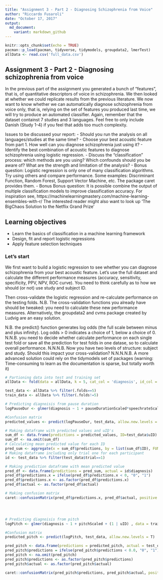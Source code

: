 ```yaml
---
title: "Assignment 3 - Part 2 - Diagnosing Schizophrenia from Voice"
author: "Riccardo Fusaroli"
date: "October 17, 2017"
output: 
  md_document:
    variant: markdown_github 
---
```


```r
knitr::opts_chunk$set(echo = TRUE)
pacman::p_load(pacman, tidyverse, tidymodels, groupdata2, lmerTest)
allData <- read.csv('full_data.csv')
```

## Assignment 3 - Part 2 - Diagnosing schizophrenia from voice

In the previous part of the assignment you generated a bunch of "features", that is, of quantitative descriptors of voice in schizophrenia. We then looked at whether we could replicate results from the previous literature.
We now want to know whether we can automatically diagnose schizophrenia from voice only, that is, relying on the set of features you produced last time, we will try to produce an automated classifier.
Again, remember that the dataset containst 7 studies and 3 languages. Feel free to only include Danish (Study 1-4) if you feel that adds too much complexity.

Issues to be discussed your report:
- Should you run the analysis on all languages/studies at the same time? 
- Choose your best acoustic feature from part 1. How well can you diagnose schizophrenia just using it?
- Identify the best combination of acoustic features to diagnose schizophrenia using logistic regression.
- Discuss the "classification" process: which methods are you using? Which confounds should you be aware of? What are the strength and limitation of the analysis?
- Bonus question: Logistic regression is only one of many classification algorithms. Try using others and compare performance. Some examples: Discriminant Function, Random Forest, Support Vector Machine, etc. The package caret provides them. 
- Bonus Bonus question: It is possible combine the output of multiple  classification models to improve classification accuracy. For inspiration see,
https://machinelearningmastery.com/machine-learning-ensembles-with-r/
 The interested reader might also want to look up 'The BigChaos Solution to the Netflix Grand Prize'

## Learning objectives
- Learn the basics of classification in a machine learning framework
- Design, fit and report logistic regressions
- Apply feature selection techniques

### Let's start

We first want to build a logistic regression to see whether you can diagnose schizophrenia from your best acoustic feature. Let's use the full dataset and calculate the different performance measures (accuracy, sensitivity, specificity, PPV, NPV, ROC curve). You need to think carefully as to how we should (or not) use study and subject ID.

Then cross-validate the logistic regression and re-calculate performance on the testing folds. N.B. The cross-validation functions you already have should be tweaked: you need to calculate these new performance measures. Alternatively, the groupdata2 and cvms package created by Ludvig are an easy solution. 

N.B. the predict() function generates log odds (the full scale between minus and plus infinity). Log odds > 0 indicates a choice of 1, below a choice of 0.
N.N.B. you need to decide whether calculate performance on each single test fold or save all the prediction for test folds in one datase, so to calculate overall performance.
N.N.N.B. Now you have two levels of structure: subject and study. Should this impact your cross-validation?
N.N.N.N.B. A more advanced solution could rely on the tidymodels set of packages (warning: Time-consuming to learn as the documentation is sparse, but totally worth it)



```r
# Partioning data into test and training set
allData <- fold(data = allData, k = 5, cat_col = 'diagnosis', id_col = "uID")

test_data <- allData %>% filter(.folds==5)
train_data <- allData %>% filter(.folds!=5)

# Predicting diagnoisis from pause duration
logPauseDur <- glmer(diagnosis ~ 1 + pauseDurationScaled*speechrateScaled*propSpokenTimeScaled + (1 | uID) , data = train_data, family='binomial')

#Confusion matrix
predicted_values <- predict(logPauseDur, test_data, allow.new.levels = T) 

# Making dataframe with predicted values and uID's
sum_df <- data.frame(predictions = predicted_values, ID=test_data$uID)
sum_df <- na.omit(sum_df) 
# Calculating mean predicted value for each ID
pred_sum <- aggregate(x = sum_df$predictions, by = list(sum_df$ID), FUN = mean)
# Making dataframe including only trial one for each participant
id <- test_data %>% filter(test_data$trial==1)

# Making prediction dataframe with mean predicted value
pred_df <- data.frame(predictions = pred_sum, actual = id$diagnosis)
pred_df$predictions.x = ifelse(pred_df$predictions.x < 0, "0", "1")
pred_df$predictions.x <- as.factor(pred_df$predictions.x) 
pred_df$actual <- as.factor(pred_df$actual) 

# Making confusion matrix
caret::confusionMatrix(pred_df$predictions.x, pred_df$actual, positive ="0")




# Predicting diagnoisis from pitch
logPitch <- glmer(diagnosis ~ 1 + pitchScaled + (1 | uID) , data = train_data, family='binomial')

#Confusion matrix
predicted_pitch <- predict(logPitch, test_data, allow.new.levels = T) 

pred_pitch <- data.frame(predictions = predicted_pitch, actual = test_data$diagnosis)
pred_pitch$predictions = ifelse(pred_pitch$predictions < 0.0, "0", "1")
pred_pitch <- na.omit(pred_pitch) 
pred_pitch$predictions <- as.factor(pred_pitch$predictions) 
pred_pitch$actual <- as.factor(pred_pitch$actual) 

caret::confusionMatrix(pred_pitch$predictions, pred_pitch$actual, positive ="0")
```

